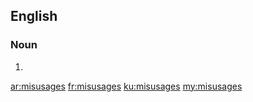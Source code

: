 ==English==

===Noun===
{{head|en}}

# {{plural of|misusage}}

[[ar:misusages]]
[[fr:misusages]]
[[ku:misusages]]
[[my:misusages]]
